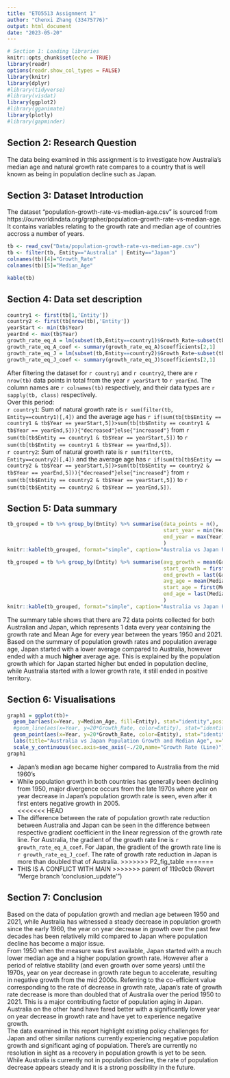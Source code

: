```yaml
---
title: "ETO5513 Assignment 1"
author: "Chenxi Zhang (33475776)"
output: html_document
date: "2023-05-20"
---
```


```r
# Section 1: Loading libraries
knitr::opts_chunk$set(echo = TRUE)
library(readr)
options(readr.show_col_types = FALSE)
library(knitr)
library(dplyr)
#library(tidyverse)
#library(visdat)
library(ggplot2)
#library(gganimate)
library(plotly)
#library(gapminder)
```

## Section 2: Research Question
The data being examined in this assignment is to investigate how Australia's median age and natural growth rate compares to a country that is well known as being in population decline such as Japan. 

## Section 3: Dataset Introduction
The dataset "population-growth-rate-vs-median-age.csv" is sourced from https://ourworldindata.org/grapher/population-growth-rate-vs-median-age. It contains variables relating to the growth rate and median age of countries accross a number of years.
```r
tb <- read_csv("Data/population-growth-rate-vs-median-age.csv")
tb <- filter(tb, Entity=="Australia" | Entity=="Japan")
colnames(tb)[4]="Growth_Rate"
colnames(tb)[5]="Median_Age"
```

```r
kable(tb)
```

## Section 4: Data set description

```r
country1 <- first(tb[1,'Entity'])
country2 <- first(tb[nrow(tb),'Entity'])
yearStart <- min(tb$Year)
yearEnd <- max(tb$Year)
growth_rate_eq_A = lm(subset(tb,Entity==country1)$Growth_Rate~subset(tb,Entity==country1)$Year)
growth_rate_eq_A_coef <- summary(growth_rate_eq_A)$coefficients[2,1]
growth_rate_eq_J = lm(subset(tb,Entity==country2)$Growth_Rate~subset(tb,Entity==country2)$Year)
growth_rate_eq_J_coef <- summary(growth_rate_eq_J)$coefficients[2,1]
```

After filtering the dataset for `r country1` and `r country2`, there are `r nrow(tb)` data points in total from the year `r yearStart` to `r yearEnd`. The column names are `r colnames(tb)` respectively, and their data types are `r sapply(tb, class)` respectively.  
Over this period:  
`r country1`: Sum of natural growth rate is `r sum(filter(tb, Entity==country1)[,4])` and the average age has `r if(sum(tb[tb$Entity == country1 & tb$Year == yearStart,5])>sum(tb[tb$Entity == country1 & tb$Year == yearEnd,5])){"decreased"}else{"increased"}` from `r sum(tb[tb$Entity == country1 & tb$Year == yearStart,5])` to `r sum(tb[tb$Entity == country1 & tb$Year == yearEnd,5])`.  
`r country2`: Sum of natural growth rate is `r sum(filter(tb, Entity==country2)[,4])` and the average age has `r if(sum(tb[tb$Entity == country2 & tb$Year == yearStart,5])>sum(tb[tb$Entity == country2 & tb$Year == yearEnd,5])){"decreased"}else{"increased"}` from `r sum(tb[tb$Entity == country2 & tb$Year == yearStart,5])` to `r sum(tb[tb$Entity == country2 & tb$Year == yearEnd,5])`.  

## Section 5: Data summary
```r
tb_grouped = tb %>% group_by(Entity) %>% summarise(data_points = n(),
                                                   start_year = min(Year),
                                                   end_year = max(Year),
                                                   )
knitr::kable(tb_grouped, format="simple", caption="Australia vs Japan Population Growth - Description of Data")
```

```r
tb_grouped = tb %>% group_by(Entity) %>% summarise(avg_growth = mean(Growth_Rate),
                                                   start_growth = first(Growth_Rate),
                                                   end_growth = last(Growth_Rate),
                                                   avg_age = mean(Median_Age),
                                                   start_age = first(Median_Age),
                                                   end_age = last(Median_Age),
                                                   )
knitr::kable(tb_grouped, format="simple", caption="Australia vs Japan Population Growth - Summary of Growth and Mean Age")
```
  
The summary table shows that there are 72 data points collected for both Australian and Japan, which represents 1 data every year containing the growth rate and Mean Age for every year between the years 1950 and 2021.
Based on the summary of population growth rates and population average age, Japan started with a lower average compared to Australia, however ended with a much __higher__ average age. This is explained by the population growth which for Japan started higher but ended in population decline, while Australia started with a lower growth rate, it still ended in positive territory.

## Section 6: Visualisations
```r
graph1 = ggplot(tb)+
  geom_bar(aes(x=Year, y=Median_Age, fill=Entity), stat="identity",position = position_dodge(),alpha = 0.5)+
  #geom_line(aes(x=Year, y=20*Growth_Rate, color=Entity), stat="identity", size=2)+
  geom_point(aes(x=Year, y=20*Growth_Rate, color=Entity), stat="identity")+
  labs(title="Australia vs Japan Population Growth and Median Age", x="Year", y="Median Age (Bar)")+
  scale_y_continuous(sec.axis=sec_axis(~./20,name="Growth Rate (Line)"))
graph1

```
  
* Japan's median age became higher compared to Australia from the mid 1960's  
* While population growth in both countries has generally been declining from 1950, major divergence occurs from the late 1970s where year on year decrease in Japan's population growth rate is seen, even after it first enters negative growth in 2005.  
<<<<<<< HEAD
* The difference between the rate of population growth rate reduction between Australia and Japan can be seen in the difference between respective gradient coefficient in the linear regression of the growth rate line. For Australia, the gradient of the growth rate line is `r growth_rate_eq_A_coef`. For Japan, the gradient of the growth rate line is `r growth_rate_eq_J_coef`. The rate of growth rate reduction in Japan is more than doubled that of Australia.
>>>>>>> P2_fig_table
=======
* THIS IS A CONFLICT WITH MAIN
>>>>>>> parent of 119c0cb (Revert "Merge branch 'conclusion_update'")
  
## Section 7: Conclusion
Based on the data of population growth and median age between 1950 and 2021, while Australia has witnessed a steady decrease in population growth since the early 1960, the year on year decrease in growth over the past few decades has been relatively mild compared to Japan where population decline has become a major issue.  
From 1950 when the measure was first available, Japan started with a much lower median age and a higher population growth rate. However after a period of relative stability (and even growth over some years) until the 1970s, year on year decrease in growth rate begun to accelerate, resulting in negative growth from the mid 2000s. Referring to the co-efficient value corresponding to the rate of decrease in growth rate, Japan's rate of growth rate decrease is more than doubled that of Australia over the period 1950 to 2021. This is a major contributing factor of population aging in Japan. Australia on the other hand have fared better with a significantly lower year on year decrease in growth rate and have yet to experience negative growth.  
The data examined in this report highlight existing policy challenges for Japan and other similar nations currently experiencing negative population growth and significant aging of population. There's are currently no resolution in sight as a recovery in population growth is yet to be seen. While Australia is currently not in population decline, the rate of population decrease appears steady and it is a strong possibility in the future.





